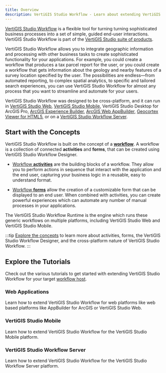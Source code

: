 ```yaml
---
title: Overview
description: VertiGIS Studio Workflow - Learn about extending VertiGIS Studio Workflow
---
```



[VertiGIS Studio Workflow](https://www.vertigisstudio.com/products/vertigis-studio-workflow/) is a flexible tool for turning turning sophisticated business processes into a set of simple, guided end-user interactions. VertiGIS Studio Workflow is part of the [VertiGIS Studio suite of products](https://www.vertigisstudio.com/products/).

VertiGIS Studio Workflow allows you to integrate geographic information and processing with other business tasks to create sophisticated functionality for your applications. For example, you could create a workflow that produces a tax parcel report for the user, or you could create a workflow that gets information about the geology and nearby features of a survey location specified by the user. The possibilities are endless—from automated reporting, to complex spatial analytics, to specific and tailored search experiences, you can use VertiGIS Studio Workflow for almost any process that you want to streamline and automate for your users.

VertiGIS Studio Workflow was designed to be cross-platform, and it can run in [VertiGIS Studio Web](https://www.vertigisstudio.com/products/vertigis-studio-web/), [VertiGIS Studio Mobile](https://www.vertigisstudio.com/products/vertigis-studio-mobile/), VertiGIS Studio Desktop for ArcGIS Pro, [ArcGIS Experience Builder](https://www.esri.com/en-us/arcgis/products/arcgis-experience-builder/overview), [ArcGIS Web AppBuilder](https://www.esri.com/en-us/arcgis/products/web-appbuilder/overview), [Geocortex Viewer for HTML5](https://docs.vertigisstudio.com/essentials/gvh/), or on a [VertiGIS Studio Workflow Server](https://docs.vertigisstudio.com/workflow/latest/help/Default.htm#wf5/help/server-workflows.htm%3FTocPath%3DServer%2520Workflows%7C_____0).

<DesignerCallout />

## Start with the Concepts

VertiGIS Studio Workflow is built on the concept of a [**workflow**](key-concepts.mdx#workflow). A workflow is a collection of connected **activities** and **forms**, that can be created using VertiGIS Studio Workflow Designer.

-   [Workflow **activities**](key-concepts.mdx#activities) are the building blocks of a workflow. They allow you to perform actions in sequence that interact with the application and the end user, capturing your business logic in a reusable, easy to understand format.

-   [Workflow **forms**](key-concepts.mdx#form-elements) allow the creation of a customizable form that can be displayed to an end user. When combined with activities, you can create powerful experiences which can automate any number of manual processes in your applications.

The VertiGIS Studio Workflow Runtime is the engine which runs these generic workflows on multiple platforms, including VertiGIS Studio Web and VertiGIS Studio Mobile.

:::tip
[Explore the concepts](key-concepts.mdx) to learn more about activities, forms, the VertiGIS Studio Workflow Designer, and the cross-platform nature of VertiGIS Studio Workflow.
:::

## Explore the Tutorials

Check out the various tutorials to get started with extending VertiGIS Studio Workflow for your target [workflow host](key-concepts.mdx#vertigis-studio-workflow-hosts).

### Web Applications

Learn how to extend VertiGIS Studio Workflow for web platforms like web based platforms like AppBuilder for ArcGIS or VertiGIS Studio Web.

<UseCaseContainer>
    <UseCaseCard
        title="Implement a Custom Activity"
        description="Implement a custom activity for Web Applications"
        link={useBaseUrl(
            "docs/workflow/tutorial-web-calculate-logarithm-activity"
        )}
    />
    <UseCaseCard
        title="Implement a Custom Form Element"
        description="Implement a custom form for Web Applications"
        link={useBaseUrl(
            "docs/workflow/tutorial-web-implement-star-rating-form-element"
        )}
    />
</UseCaseContainer>

### VertiGIS Studio Mobile

Learn how to extend VertiGIS Studio Workflow for the VertiGIS Studio Mobile platform.

<UseCaseContainer>
    <UseCaseCard
        title="Implement a Custom Activity"
        description="Implement a custom activity for VertiGIS Studio Mobile applications"
        link={useBaseUrl(
            "docs/workflow/tutorial-mobile-calculate-logarithm-activity"
        )}
    />
    <UseCaseCard
        title="Implement a Custom Form Element"
        description="Implement a custom form for VertiGIS Studio Mobile applications"
        link={useBaseUrl(
            "docs/workflow/tutorial-mobile-activity-indicator-form-element"
        )}
    />
</UseCaseContainer>

### VertiGIS Studio Workflow Server

Learn how to extend VertiGIS Studio Workflow for the VertiGIS Studio Workflow Server platform.

<UseCaseContainer>
    <UseCaseCard
        title="Implement a Custom Activity"
        description="Implement a custom activity for VertiGIS Studio Workflow Server"
        link={useBaseUrl(
            "docs/workflow/tutorial-server-calculate-logarithm-activity"
        )}
    />
    <UseCaseCard
        title="Reference a Third Party Library"
        description="Reference a third party library in custom VertiGIS Studio Workflow Server activities."
        link={useBaseUrl(
            "docs/workflow/sdk-server-reference-third-party-library"
        )}
    />
</UseCaseContainer>

